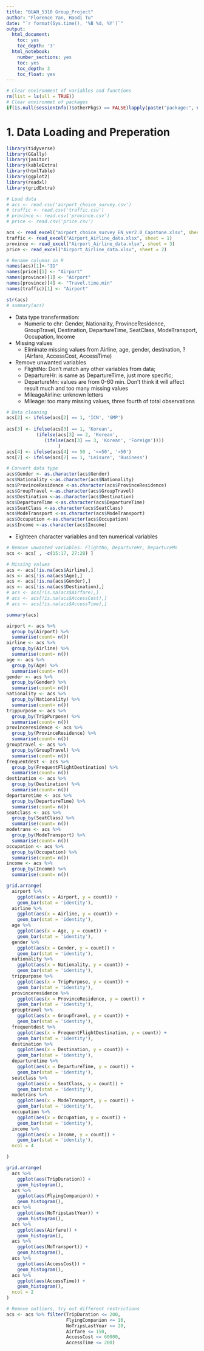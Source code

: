 ---
title: "BUAN_5310 Group_Project"
author: "Florence Yan, Haodi Tu"
date: "`r format(Sys.time(), '%B %d, %Y')`"
output:
  html_document:
    toc: yes
    toc_depth: '3'
  html_notebook:
    number_sections: yes
    toc: yes
    toc_depth: 3
    toc_float: yes
---

```{r message = FALSE, echo = FALSE, error = FALSE}
# Clear environment of variables and functions
rm(list = ls(all = TRUE)) 
# Clear environmet of packages
if(is.null(sessionInfo()$otherPkgs) == FALSE)lapply(paste("package:", names(sessionInfo()$otherPkgs), sep=""), detach, character.only = TRUE, unload = TRUE)
```


# 1. Data Loading and Preperation
```{r message = FALSE, echo = FALSE, error = FALSE}
library(tidyverse)
library(GGally)
library(janitor)
library(kableExtra)
library(htmlTable)
library(ggplot2)
library(readxl)
library(gridExtra)
```


```{r}
# Load data
# acs <- read.csv('airport_choice_survey.csv')
# traffic <- read.csv('traffic.csv')
# province <- read.csv('province.csv')
# price <- read.csv('price.csv')

acs <- read_excel("airport_choice_survey_EN_ver2.0_Capstone.xlsx", sheet = 'Data')
traffic <- read_excel("Airport_Airline_data.xlsx", sheet = 1)
province <- read_excel("Airport_Airline_data.xlsx", sheet = 3)
price <- read_excel("Airport_Airline_data.xlsx", sheet = 2)
```


```{r}
# Rename columns in R
names(acs)[1]<-"ID"
names(price)[1] <- "Airport"
names(province)[1] <- "Airport"
names(province)[4] <- "Travel.time.min"
names(traffic)[1] <- "Airport"
```


```{r}
str(acs)
# summary(acs)
```

+ Data type transfermation:
    + Numeric to chr: Gender, Nationality, ProvinceResidence, GroupTravel, Destination, DepartureTime, SeatClass, ModeTransport, Occupation, Income
    
+ Missing values 
    + Eliminate missing values from Airline, age, gender, destination, ?(Airfare, AccessCost, AccessTime)

+ Remove unwanted variables
    + FlightNo: Don't match any other variables from data;
    + DepartureHr: is same as DepartureTime, just more specific;
    + DepartureMn: values are from 0-60 min. Don't think it will affect result much and too many missing values
    + MileageAirline: unknown letters
    + Mileage: too many missing values, three fourth of total observations
    



```{r}
# Data cleaning
acs[2] <- ifelse(acs[2] == 1, 'ICN', 'GMP') 
  
acs[3] <- ifelse(acs[3] == 1, 'Korean',
           (ifelse(acs[3] == 2, 'Korean',
              (ifelse(acs[3] == 3, 'Korean', 'Foreign'))))
                   )
acs[4] <- ifelse(acs[4] <= 50 , '<=50', '>50')
acs[7] <- ifelse(acs[7] == 1, 'Leisure', 'Business')
```



```{r}
# Convert data type 
acs$Gender <- as.character(acs$Gender)
acs$Nationality <-as.character(acs$Nationality)
acs$ProvinceResidence <-as.character(acs$ProvinceResidence)
acs$GroupTravel <-as.character(acs$GroupTravel)
acs$Destination <-as.character(acs$Destination)
acs$DepartureTime <-as.character(acs$DepartureTime)
acs$SeatClass <-as.character(acs$SeatClass)
acs$ModeTransport <-as.character(acs$ModeTransport)
acs$Occupation <-as.character(acs$Occupation)
acs$Income <-as.character(acs$Income)
``` 

+ Eighteen character variables and ten numerical variables



```{r}
# Remove unwanted variables: FlightNo, DepartureHr, DepartureMn
acs <- acs[ , -c(15:17, 27:28) ]
```


```{r}
# Missing values 
acs <- acs[!is.na(acs$Airline),]
acs <- acs[!is.na(acs$Age),]
acs <- acs[!is.na(acs$Gender),]
acs <- acs[!is.na(acs$Destination),]
# acs <- acs[!is.na(acs$Airfare),]
# acs <- acs[!is.na(acs$AccessCost),]
# acs <- acs[!is.na(acs$AccessTime),]
```



```{r}
summary(acs)

```



```{r}
airport <- acs %>% 
  group_by(Airport) %>% 
  summarise(count= n())
airline <- acs %>% 
  group_by(Airline) %>% 
  summarise(count= n())
age <- acs %>% 
  group_by(Age) %>% 
  summarise(count= n())
gender <- acs %>% 
  group_by(Gender) %>% 
  summarise(count= n())
nationality <- acs %>% 
  group_by(Nationality) %>% 
  summarise(count= n())
trippurpose <- acs %>% 
  group_by(TripPurpose) %>% 
  summarise(count= n())
provinceresidence <- acs %>% 
  group_by(ProvinceResidence) %>% 
  summarise(count= n())
grouptravel <- acs %>% 
  group_by(GroupTravel) %>% 
  summarise(count= n())
frequentdest <- acs %>% 
  group_by(FrequentFlightDestination) %>% 
  summarise(count= n())
destination <- acs %>% 
  group_by(Destination) %>% 
  summarise(count= n())
departuretime <- acs %>% 
  group_by(DepartureTime) %>% 
  summarise(count= n())
seatclass <- acs %>% 
  group_by(SeatClass) %>% 
  summarise(count= n())
modetrans <- acs %>% 
  group_by(ModeTransport) %>% 
  summarise(count= n())
occupation <- acs %>% 
  group_by(Occupation) %>% 
  summarise(count= n())
income <- acs %>% 
  group_by(Income) %>% 
  summarise(count= n())
```

```{r}
grid.arrange(
  airport %>% 
    ggplot(aes(x = Airport, y = count)) +
    geom_bar(stat = 'identity'),
  airline %>% 
    ggplot(aes(x = Airline, y = count)) +
    geom_bar(stat = 'identity'),
  age %>% 
    ggplot(aes(x = Age, y = count)) +
    geom_bar(stat = 'identity'),
  gender %>% 
    ggplot(aes(x = Gender, y = count)) +
    geom_bar(stat = 'identity'),
  nationality %>% 
    ggplot(aes(x = Nationality, y = count)) +
    geom_bar(stat = 'identity'),
  trippurpose %>% 
    ggplot(aes(x = TripPurpose, y = count)) +
    geom_bar(stat = 'identity'),
  provinceresidence %>% 
    ggplot(aes(x = ProvinceResidence, y = count)) +
    geom_bar(stat = 'identity'),
  grouptravel %>% 
    ggplot(aes(x = GroupTravel, y = count)) +
    geom_bar(stat = 'identity'),
  frequentdest %>% 
    ggplot(aes(x = FrequentFlightDestination, y = count)) +
    geom_bar(stat = 'identity'),
  destination %>% 
    ggplot(aes(x = Destination, y = count)) +
    geom_bar(stat = 'identity'),
  departuretime %>% 
    ggplot(aes(x = DepartureTime, y = count)) +
    geom_bar(stat = 'identity'),
  seatclass %>% 
    ggplot(aes(x = SeatClass, y = count)) +
    geom_bar(stat = 'identity'),
  modetrans %>% 
    ggplot(aes(x = ModeTransport, y = count)) +
    geom_bar(stat = 'identity'),
  occupation %>% 
    ggplot(aes(x = Occupation, y = count)) +
    geom_bar(stat = 'identity'),
  income %>% 
    ggplot(aes(x = Income, y = count)) +
    geom_bar(stat = 'identity'),
  ncol = 4

)
```


```{r}
grid.arrange(
  acs %>% 
    ggplot(aes(TripDuration)) +
    geom_histogram(),
  acs %>% 
    ggplot(aes(FlyingCompanion)) +
    geom_histogram(),
  acs %>% 
    ggplot(aes(NoTripsLastYear)) +
    geom_histogram(),
  acs %>% 
    ggplot(aes(Airfare)) +
    geom_histogram(),
  acs %>% 
    ggplot(aes(NoTransport)) +
    geom_histogram(),
  acs %>% 
    ggplot(aes(AccessCost)) +
    geom_histogram(),
  acs %>% 
    ggplot(aes(AccessTime)) +
    geom_histogram(),
  ncol = 2
)

```



```{r}
# Remove outliers, try out different restrictions
acs <- acs %>% filter(TripDuration <= 200,
                      FlyingCompanion <= 10,
                      NoTripsLastYear <= 20,
                      Airfare <= 150,
                      AccessCost <= 60000,
                      AccessTime <= 200)


```








